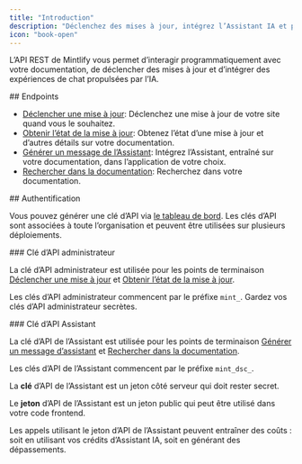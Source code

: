 ```yaml
---
title: "Introduction"
description: "Déclenchez des mises à jour, intégrez l’Assistant IA et plus encore"
icon: "book-open"
---
```


L’API REST de Mintlify vous permet d’interagir programmatiquement avec votre documentation, de déclencher des mises à jour et d’intégrer des expériences de chat propulsées par l’IA.

<div id="endpoints">
  ## Endpoints
</div>

* [Déclencher une mise à jour](/fr/fr/api-reference/update/trigger): Déclenchez une mise à jour de votre site quand vous le souhaitez.
* [Obtenir l’état de la mise à jour](/fr/fr/api-reference/update/status): Obtenez l’état d’une mise à jour et d’autres détails sur votre documentation.
* [Générer un message de l’Assistant](/fr/fr/api-reference/assistant/create-assistant-message): Intégrez l’Assistant, entraîné sur votre documentation, dans l’application de votre choix.
* [Rechercher dans la documentation](/fr/fr/api-reference/assistant/search): Recherchez dans votre documentation.

<div id="authentication">
  ## Authentification
</div>

Vous pouvez générer une clé d’API via [le tableau de bord](https://dashboard.mintlify.com/settings/organization/api-keys). Les clés d’API sont associées à toute l’organisation et peuvent être utilisées sur plusieurs déploiements.

<div id="admin-api-key">
  ### Clé d’API administrateur
</div>

La clé d’API administrateur est utilisée pour les points de terminaison [Déclencher une mise à jour](/fr/fr/api-reference/update/trigger) et [Obtenir l’état de la mise à jour](/fr/fr/api-reference/update/status).

Les clés d’API administrateur commencent par le préfixe `mint_`. Gardez vos clés d’API administrateur secrètes.

<div id="assistant-api-key">
  ### Clé d’API Assistant
</div>

La clé d’API de l’Assistant est utilisée pour les points de terminaison [Générer un message d’assistant](/fr/fr/api-reference/assistant/create-assistant-message) et [Rechercher dans la documentation](/fr/fr/api-reference/assistant/search).

Les clés d’API de l’Assistant commencent par le préfixe `mint_dsc_`.

La **clé** d’API de l’Assistant est un jeton côté serveur qui doit rester secret.

Le **jeton** d’API de l’Assistant est un jeton public qui peut être utilisé dans votre code frontend.

<Note>
  Les appels utilisant le jeton d’API de l’Assistant peuvent entraîner des coûts : soit en utilisant vos crédits d’Assistant IA, soit en générant des dépassements.
</Note>